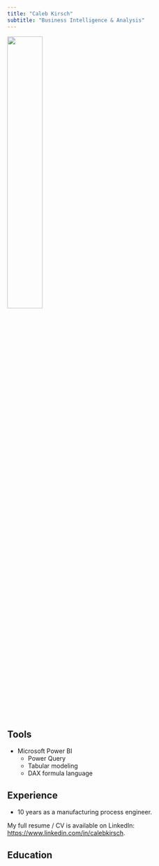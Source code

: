 ```yaml
---
title: "Caleb Kirsch"
subtitle: "Business Intelligence & Analysis"
---
```


![](headshot.jpg){width="40%"}

## Tools

-   Microsoft Power BI
    -   Power Query
    -   Tabular modeling
    -   DAX formula language

## Experience

-   10 years as a manufacturing process engineer.

My full resume / CV is available on LinkedIn: <https://www.linkedin.com/in/calebkirsch>.

## Education